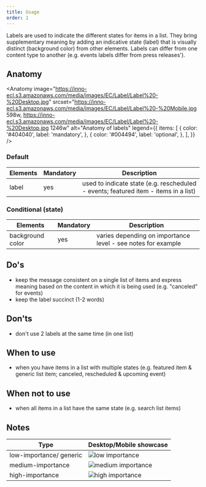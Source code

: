 ```yaml
---
title: Usage
order: 1
---
```



<Paragraph size="lead">
  Labels are used to indicate the different states for items in a list. They
  bring supplementary meaning by adding an indicative state (label) that is
  visually distinct (background color) from other elements. Labels can differ
  from one content type to another (e.g. events labels differ from press
  releases').
</Paragraph>

## Anatomy

<Anatomy
  image="https://inno-ecl.s3.amazonaws.com/media/images/EC/Label/Label%20-%20Desktop.jpg"
  srcset="https://inno-ecl.s3.amazonaws.com/media/images/EC/Label/Label%20-%20Mobile.jpg 598w, https://inno-ecl.s3.amazonaws.com/media/images/EC/Label/Label%20-%20Desktop.jpg 1246w"
  alt="Anatomy of labels"
  legend={{
    items: [
      {
        color: '#404040',
        label: 'mandatory',
      },
      {
        color: '#004494',
        label: 'optional',
      },
    ],
  }}
/>

### Default

| Elements | Mandatory | Description                                                                         |
| -------- | --------- | ----------------------------------------------------------------------------------- |
| label    | yes       | used to indicate state (e.g. rescheduled - events; featured item - items in a list) |

### Conditional (state)

| Elements         | Mandatory | Description                                                  |
| ---------------- | --------- | ------------------------------------------------------------ |
| background color | yes       | varies depending on importance level - see notes for example |

## Do's

- keep the message consistent on a single list of items and express meaning based on the content in which it is being used (e.g. "canceled" for events)
- keep the label succinct (1-2 words)

## Don'ts

- don't use 2 labels at the same time (in one list)

## When to use

- when you have items in a list with multiple states (e.g. featured item & generic list item; canceled, rescheduled & upcoming event)

## When not to use

- when all items in a list have the same state (e.g. search list items)

## Notes

| Type                    | Desktop/Mobile showcase                                                                              |
| ----------------------- | ---------------------------------------------------------------------------------------------------- |
| low-importance/ generic | ![low importance](https://inno-ecl.s3.amazonaws.com/media/images/EC/Label/Label%20-%20Low.jpg)       |
| medium-importance       | ![medium importance](https://inno-ecl.s3.amazonaws.com/media/images/EC/Label/Label%20-%20Medium.jpg) |
| high-importance         | ![high importance](https://inno-ecl.s3.amazonaws.com/media/images/EC/Label/Label%20-%20High.jpg)     |

